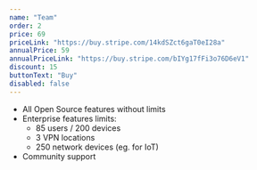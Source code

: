 ```yaml
---
name: "Team"
order: 2
price: 69
priceLink: "https://buy.stripe.com/14kdSZct6gaT0eI28a"
annualPrice: 59
annualPriceLink: "https://buy.stripe.com/bIYg17fFi3o76D6eV1"
discount: 15
buttonText: "Buy"
disabled: false
---
```


- All Open Source features without limits
- Enterprise features limits:
  - 85 users / 200 devices
  - 3 VPN locations
  - 250 network devices (eg. for IoT)
- Community support
